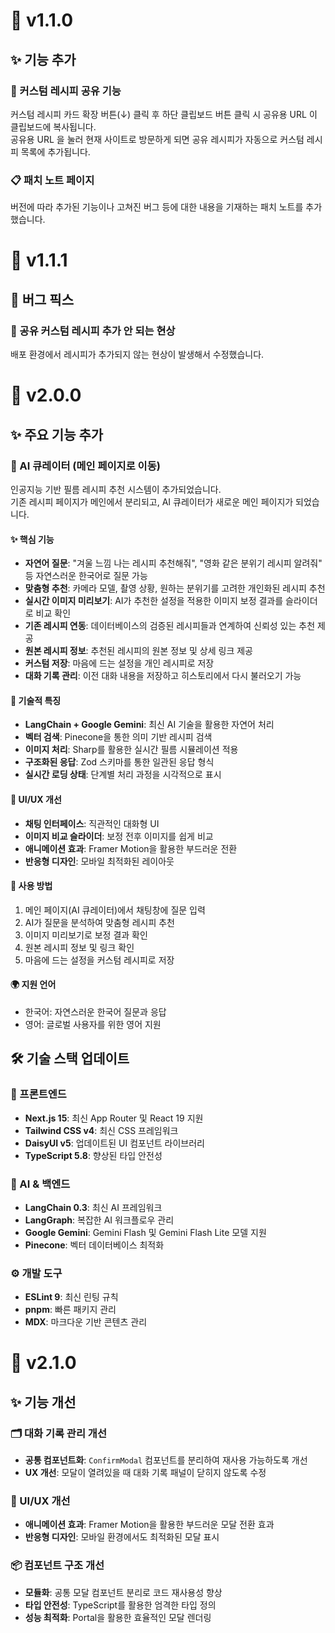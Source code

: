 # 📝 v1.1.0

## ✨ 기능 추가

### 🔗 커스텀 레시피 공유 기능
커스텀 레시피 카드 확장 버튼(↓) 클릭 후 하단 클립보드 버튼 클릭 시 공유용 URL 이 클립보드에 복사됩니다.  
공유용 URL 을 눌러 현재 사이트로 방문하게 되면 공유 레시피가 자동으로 커스텀 레시피 목록에 추가됩니다.

### 📋 패치 노트 페이지
버전에 따라 추가된 기능이나 고쳐진 버그 등에 대한 내용을 기재하는 패치 노트를 추가했습니다.

# 🔧 v1.1.1

## 🐛 버그 픽스

### 🔗 공유 커스텀 레시피 추가 안 되는 현상
배포 환경에서 레시피가 추가되지 않는 현상이 발생해서 수정했습니다.

# 🚀 v2.0.0

## ✨ 주요 기능 추가

### 🤖 AI 큐레이터 (메인 페이지로 이동)
인공지능 기반 필름 레시피 추천 시스템이 추가되었습니다.  
기존 레시피 페이지가 메인에서 분리되고, AI 큐레이터가 새로운 메인 페이지가 되었습니다.

#### ✨ 핵심 기능
- **자연어 질문**: "겨울 느낌 나는 레시피 추천해줘", "영화 같은 분위기 레시피 알려줘" 등 자연스러운 한국어로 질문 가능
- **맞춤형 추천**: 카메라 모델, 촬영 상황, 원하는 분위기를 고려한 개인화된 레시피 추천
- **실시간 이미지 미리보기**: AI가 추천한 설정을 적용한 이미지 보정 결과를 슬라이더로 비교 확인
- **기존 레시피 연동**: 데이터베이스의 검증된 레시피들과 연계하여 신뢰성 있는 추천 제공
- **원본 레시피 정보**: 추천된 레시피의 원본 정보 및 상세 링크 제공
- **커스텀 저장**: 마음에 드는 설정을 개인 레시피로 저장
- **대화 기록 관리**: 이전 대화 내용을 저장하고 히스토리에서 다시 불러오기 가능

#### 🔧 기술적 특징
- **LangChain + Google Gemini**: 최신 AI 기술을 활용한 자연어 처리
- **벡터 검색**: Pinecone을 통한 의미 기반 레시피 검색
- **이미지 처리**: Sharp를 활용한 실시간 필름 시뮬레이션 적용
- **구조화된 응답**: Zod 스키마를 통한 일관된 응답 형식
- **실시간 로딩 상태**: 단계별 처리 과정을 시각적으로 표시

#### 🎨 UI/UX 개선
- **채팅 인터페이스**: 직관적인 대화형 UI
- **이미지 비교 슬라이더**: 보정 전후 이미지를 쉽게 비교
- **애니메이션 효과**: Framer Motion을 활용한 부드러운 전환
- **반응형 디자인**: 모바일 최적화된 레이아웃

#### 📝 사용 방법
1. 메인 페이지(AI 큐레이터)에서 채팅창에 질문 입력
2. AI가 질문을 분석하여 맞춤형 레시피 추천
3. 이미지 미리보기로 보정 결과 확인
4. 원본 레시피 정보 및 링크 확인
5. 마음에 드는 설정을 커스텀 레시피로 저장

#### 🌍 지원 언어
- 한국어: 자연스러운 한국어 질문과 응답
- 영어: 글로벌 사용자를 위한 영어 지원

## 🛠️ 기술 스택 업데이트

### 🎨 프론트엔드
- **Next.js 15**: 최신 App Router 및 React 19 지원
- **Tailwind CSS v4**: 최신 CSS 프레임워크
- **DaisyUI v5**: 업데이트된 UI 컴포넌트 라이브러리
- **TypeScript 5.8**: 향상된 타입 안전성

### 🤖 AI & 백엔드
- **LangChain 0.3**: 최신 AI 프레임워크
- **LangGraph**: 복잡한 AI 워크플로우 관리
- **Google Gemini**: Gemini Flash 및 Gemini Flash Lite 모델 지원
- **Pinecone**: 벡터 데이터베이스 최적화

### ⚙️ 개발 도구
- **ESLint 9**: 최신 린팅 규칙
- **pnpm**: 빠른 패키지 관리
- **MDX**: 마크다운 기반 콘텐츠 관리

# 🔧 v2.1.0

## ✨ 기능 개선

### 🗂️ 대화 기록 관리 개선
- **공통 컴포넌트화**: `ConfirmModal` 컴포넌트를 분리하여 재사용 가능하도록 개선
- **UX 개선**: 모달이 열려있을 때 대화 기록 패널이 닫히지 않도록 수정

### 🎨 UI/UX 개선
- **애니메이션 효과**: Framer Motion을 활용한 부드러운 모달 전환 효과
- **반응형 디자인**: 모바일 환경에서도 최적화된 모달 표시

### 📦 컴포넌트 구조 개선
- **모듈화**: 공통 모달 컴포넌트 분리로 코드 재사용성 향상
- **타입 안전성**: TypeScript를 활용한 엄격한 타입 정의
- **성능 최적화**: Portal을 활용한 효율적인 모달 렌더링
